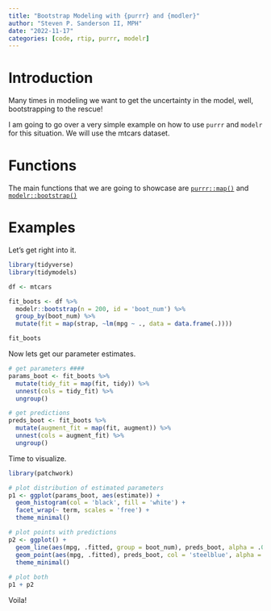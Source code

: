 ```yaml
---
title: "Bootstrap Modeling with {purrr} and {modler}"
author: "Steven P. Sanderson II, MPH"
date: "2022-11-17"
categories: [code, rtip, purrr, modelr]
---
```


# Introduction

Many times in modeling we want to get the uncertainty in the model, well, bootstrapping to the rescue!

I am going to go over a very simple example on how to use `purrr` and `modelr` for this situation. We will use the mtcars dataset.

# Functions
The main functions that we are going to showcase are [`purrr::map()`](https://purrr.tidyverse.org/reference/map.html) and [`modelr::bootstrap()`](https://modelr.tidyverse.org/reference/bootstrap.html)

# Examples

Let's get right into it.

```r
library(tidyverse)
library(tidymodels)

df <- mtcars

fit_boots <- df %>% 
  modelr::bootstrap(n = 200, id = 'boot_num') %>%
  group_by(boot_num) %>%
  mutate(fit = map(strap, ~lm(mpg ~ ., data = data.frame(.))))

fit_boots
```

Now lets get our parameter estimates.

```r
# get parameters ####
params_boot <- fit_boots %>%
  mutate(tidy_fit = map(fit, tidy)) %>%
  unnest(cols = tidy_fit) %>%
  ungroup()

# get predictions
preds_boot <- fit_boots %>%
  mutate(augment_fit = map(fit, augment)) %>%
  unnest(cols = augment_fit) %>%
  ungroup()
```

Time to visualize.

```r
library(patchwork)

# plot distribution of estimated parameters
p1 <- ggplot(params_boot, aes(estimate)) +
  geom_histogram(col = 'black', fill = 'white') +
  facet_wrap(~ term, scales = 'free') +
  theme_minimal()

# plot points with predictions
p2 <- ggplot() +
  geom_line(aes(mpg, .fitted, group = boot_num), preds_boot, alpha = .03) +
  geom_point(aes(mpg, .fitted), preds_boot, col = 'steelblue', alpha = 0.05) +
  theme_minimal()
  
# plot both
p1 + p2
```

Voila!
